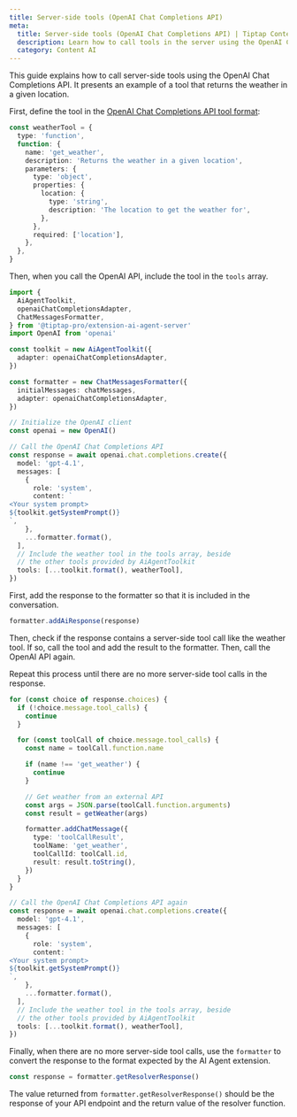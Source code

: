 ```yaml
---
title: Server-side tools (OpenAI Chat Completions API)
meta:
  title: Server-side tools (OpenAI Chat Completions API) | Tiptap Content AI
  description: Learn how to call tools in the server using the OpenAI Chat Completions API.
  category: Content AI
---
```


This guide explains how to call server-side tools using the OpenAI Chat Completions API. It presents an example of a tool that returns the weather in a given location.

First, define the tool in the [OpenAI Chat Completions API tool format](https://platform.openai.com/docs/guides/function-calling):

```ts
const weatherTool = {
  type: 'function',
  function: {
    name: 'get_weather',
    description: 'Returns the weather in a given location',
    parameters: {
      type: 'object',
      properties: {
        location: {
          type: 'string',
          description: 'The location to get the weather for',
        },
      },
      required: ['location'],
    },
  },
}
```

Then, when you call the OpenAI API, include the tool in the `tools` array.

```ts
import {
  AiAgentToolkit,
  openaiChatCompletionsAdapter,
  ChatMessagesFormatter,
} from '@tiptap-pro/extension-ai-agent-server'
import OpenAI from 'openai'

const toolkit = new AiAgentToolkit({
  adapter: openaiChatCompletionsAdapter,
})

const formatter = new ChatMessagesFormatter({
  initialMessages: chatMessages,
  adapter: openaiChatCompletionsAdapter,
})

// Initialize the OpenAI client
const openai = new OpenAI()

// Call the OpenAI Chat Completions API
const response = await openai.chat.completions.create({
  model: 'gpt-4.1',
  messages: [
    {
      role: 'system',
      content: `
<Your system prompt>
${toolkit.getSystemPrompt()}
`,
    },
    ...formatter.format(),
  ],
  // Include the weather tool in the tools array, beside
  // the other tools provided by AiAgentToolkit
  tools: [...toolkit.format(), weatherTool],
})
```

First, add the response to the formatter so that it is included in the conversation.

```ts
formatter.addAiResponse(response)
```

Then, check if the response contains a server-side tool call like the weather tool. If so, call the tool and add the result to the formatter. Then, call the OpenAI API again.

Repeat this process until there are no more server-side tool calls in the response.

```ts
for (const choice of response.choices) {
  if (!choice.message.tool_calls) {
    continue
  }

  for (const toolCall of choice.message.tool_calls) {
    const name = toolCall.function.name

    if (name !== 'get_weather') {
      continue
    }

    // Get weather from an external API
    const args = JSON.parse(toolCall.function.arguments)
    const result = getWeather(args)

    formatter.addChatMessage({
      type: 'toolCallResult',
      toolName: 'get_weather',
      toolCallId: toolCall.id,
      result: result.toString(),
    })
  }
}

// Call the OpenAI Chat Completions API again
const response = await openai.chat.completions.create({
  model: 'gpt-4.1',
  messages: [
    {
      role: 'system',
      content: `
<Your system prompt>
${toolkit.getSystemPrompt()}
`,
    },
    ...formatter.format(),
  ],
  // Include the weather tool in the tools array, beside
  // the other tools provided by AiAgentToolkit
  tools: [...toolkit.format(), weatherTool],
})
```

Finally, when there are no more server-side tool calls, use the `formatter` to convert the response to the format expected by the AI Agent extension.

```ts
const response = formatter.getResolverResponse()
```

The value returned from `formatter.getResolverResponse()` should be the response of your API endpoint and the return value of the resolver function.
